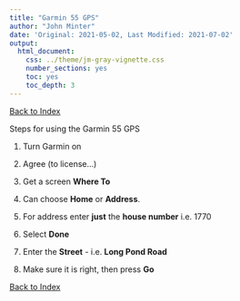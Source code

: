 ```yaml
---
title: "Garmin 55 GPS"
author: "John Minter"
date: 'Original: 2021-05-02, Last Modified: 2021-07-02'
output:
  html_document:
    css: ../theme/jm-gray-vignette.css
    number_sections: yes
    toc: yes
    toc_depth: 3
---
```

[Back to Index](../README.html)

Steps for using the Garmin 55 GPS

1. Turn Garmin on

2. Agree (to license...)

3. Get a screen **Where To**

4. Can choose **Home** or **Address**.

5. For address enter **just** the **house number** i.e. 1770

6. Select **Done**

7. Enter the **Street** - i.e. **Long Pond Road**

8. Make sure it is right, then press **Go**

[Back to Index](../README.html)
